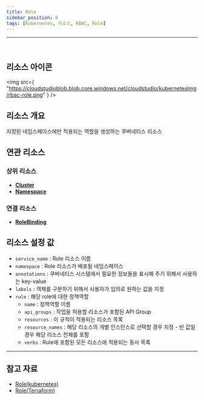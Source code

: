 ```yaml
---
title: Role
sidebar_position: 0
tags: [Kubernetes, 리소스, RBAC, Role]
---
```



<hr />
<br />


## 리소스 아이콘

<img
    src={
        "https://cloudstudioblob.blob.core.windows.net/cloudstudio/kubernetesImg/rbac-role.png"
    }
/>

## 리소스 개요

지정된 네임스페이스에만 적용되는 역할을 생성하는 쿠버네티스 리소스

## 연관 리소스

### 상위 리소스

-   [**Cluster**](https://docs.cstudio.app/docs/resource/kubernetes/Base/Cluster)
-   [**Namespace**](https://docs.cstudio.app/docs/resource/kubernetes/Core/Namespace)


### 연결 리소스

-   [**RoleBinding**](https://docs.cstudio.app/docs/resource/kubernetes/Rbac/RoleBinding)



## 리소스 설정 값

-   `service_name` : Role 리소스 이름
-   `namespace` : Role 리소스가 배포될 네임스페이스
-   `annotations` : 쿠버네티스 시스템에서 필요한 정보들을 표시해 주기 위해서 사용하는 key-value
-   `labels` : 객체를 구분하기 위해서 사용자가 임의로 원하는 값을 지정
-   `rule` : 해당 role에 대한 정책역할
    -   `name` : 정책역할 이름
    -   `api_groups` : 작업을 허용할 리소스가 포함된 API Group
    -   `resources` : 이 규칙이 적용되는 리소스 목록
    -   `resource_names` : 해당 리소스의 개별 인스턴스로 선택할 경우 지정 - 빈 값일 경우 해당 리소스 전체를 포함
    -   `verbs` : Rule에 포함된 모든 리소스에 적용되는 동사 목록






---

## 참고 자료

-   [Role(kubernetes)](https://kubernetes.io/docs/reference/access-authn-authz/rbac/#role-and-clusterrole)
-   [Role(Terraform)](https://registry.terraform.io/providers/hashicorp/kubernetes/latest/docs/resources/role)
